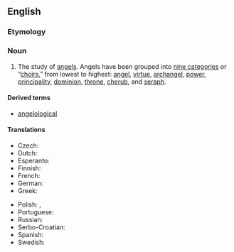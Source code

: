 ==English==

===Etymology===
{{suffix|angel|ology|lang=en}}

===Noun===
{{en-noun|~|angelologies}}

# The study of [[angel]]s. Angels have been grouped into [[w:Christian angelic hierarchy|nine categories]] or “[[choir]]s,” from lowest to highest: [[angel]], [[virtue]], [[archangel]], [[power]], [[principality]], [[dominion]], [[throne]], [[cherub]], and [[seraph]].

====Derived terms====
* [[angelological]]

====Translations====
{{trans-top|study of angels}}
* Czech: {{t|cs|angelologie}}
* Dutch: {{t+|nl|angelologie}}
* Esperanto: {{t|eo|anĝelologio}}
* Finnish: {{t|fi|enkelioppi}}
* French: {{t+|fr|angélologie}}
* German: {{t+|de|Angelologie|f}}
* Greek: {{t+|el|αγγελολογία|f|sc=Grek}}
{{trans-mid}}
* Polish: {{t+|pl|angelologia|f}}, {{t+|pl|angeologia|f}}
* Portuguese: {{t|pt|angelologia|f}}
* Russian: {{t|ru|ангелоло́гия|f}}
* Serbo-Croatian: {{t+|sh|angelologija|f}}
* Spanish: {{t|es|angelología|f}}
* Swedish: {{t|sv|angelologi}}
{{trans-bottom}}